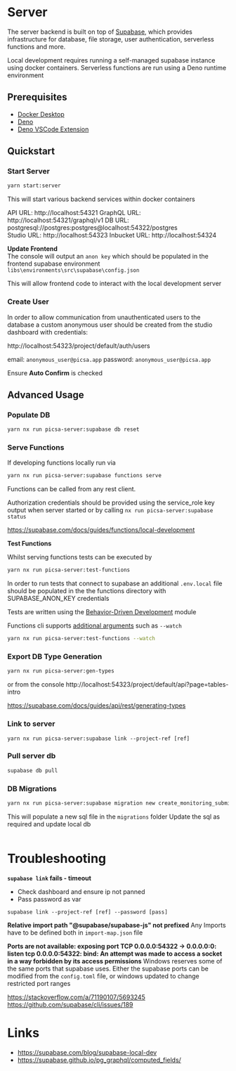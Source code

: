 # Server
The server backend is built on top of [Supabase](https://supabase.com/docs), which provides infrastructure for database, file storage, user authentication, serverless functions and more. 

Local development requires running a self-managed supabase instance using docker containers.
Serverless functions are run using a Deno runtime environment

## Prerequisites
- [Docker Desktop](https://www.docker.com/products/docker-desktop)
- [Deno](https://docs.deno.com/runtime/manual/getting_started/installation)
- [Deno VSCode Extension](https://marketplace.visualstudio.com/items?itemName=denoland.vscode-deno)

## Quickstart

### Start Server

```sh
yarn start:server
```

This will start various backend services within docker containers

API URL: http://localhost:54321
GraphQL URL: http://localhost:54321/graphql/v1
DB URL: postgresql://postgres:postgres@localhost:54322/postgres  
Studio URL: http://localhost:54323
Inbucket URL: http://localhost:54324

**Update Frontend**   
The console will output an `anon key` which should be populated in the frontend supabase environment
`libs\environments\src\supabase\config.json`

This will allow frontend code to interact with the local development server

### Create User

In order to allow communication from unauthenticated users to the database a custom anonymous user
should be created from the studio dashboard with credentials:

http://localhost:54323/project/default/auth/users

email: `anonymous_user@picsa.app`
password: `anonymous_user@picsa.app`

Ensure **Auto Confirm** is checked

## Advanced Usage

### Populate DB

```sh
yarn nx run picsa-server:supabase db reset
```

### Serve Functions

If developing functions locally run via

```sh
yarn nx run picsa-server:supabase functions serve
```

Functions can be called from any rest client.

Authorization credentials should be provided using the service_role key output when server started or by calling `nx run picsa-server:supabase status`

https://supabase.com/docs/guides/functions/local-development

**Test Functions**

Whilst serving functions tests can be executed by

```sh
yarn nx run picsa-server:test-functions
```

In order to run tests that connect to supabase an additional `.env.local` file should be populated in the the functions directory with SUPABASE_ANON_KEY credentials

Tests are written using the [Behavior-Driven Development](https://docs.deno.com/runtime/manual/basics/testing/behavior_driven_development) module

Functions cli supports [additional arguments](https://fig.io/manual/deno/test) such as `--watch`

```sh
yarn nx run picsa-server:test-functions --watch
```

### Export DB Type Generation

```sh
yarn nx run picsa-server:gen-types
```

or from the console http://localhost:54323/project/default/api?page=tables-intro

https://supabase.com/docs/guides/api/rest/generating-types

### Link to server

```
yarn nx run picsa-server:supabase link --project-ref [ref]
```

### Pull server db

```sh
supabase db pull
```

### DB Migrations

```sh
yarn nx run picsa-server:supabase migration new create_monitoring_submissions
```

This will populate a new sql file in the `migrations` folder
Update the sql as required and update local db

```

```

# Troubleshooting

**`supabase link` fails - timeout**

- Check dashboard and ensure ip not panned
- Pass password as var

```
supabase link --project-ref [ref] --password [pass]
```

**Relative import path "@supabase/supabase-js" not prefixed**
Any Imports have to be defined both in `import-map.json` file

**Ports are not available: exposing port TCP 0.0.0.0:54322 -> 0.0.0.0:0: listen tcp 0.0.0.0:54322: bind: An attempt was made to access a socket in a way forbidden by its access permissions**
Windows reserves some of the same ports that supabase uses. Either the supabase ports can be modified from the `config.toml` file, or windows updated to change restricted port ranges

https://stackoverflow.com/a/71190107/5693245
https://github.com/supabase/cli/issues/189

# Links

- https://supabase.com/blog/supabase-local-dev
- https://supabase.github.io/pg_graphql/computed_fields/
